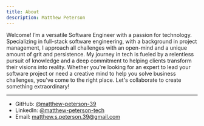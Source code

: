 ```yaml
---
title: About
description: Matthew Peterson
---
```


Welcome! I’m a versatile Software Engineer with a passion for technology. Specializing in full-stack software engineering, with a background in project management, I approach all challenges with an open-mind and a unique amount of grit and persistence. My journey in tech is fueled by a relentless pursuit of knowledge and a deep commitment to helping clients transform their visions into reality. Whether you're looking for an expert to lead your software project or need a creative mind to help you solve business challenges, you've come to the right place. Let's collaborate to create something extraordinary!

---

- GitHub: [@matthew-peterson-39](https://www.github.com/matthew-peterson-39/)
- LinkedIn: [@matthew-peterson-tech](https://www.linkedin.com/in/matthew-peterson-tech/)
- Email: matthew.s.peterson.39@gmail.com
